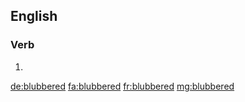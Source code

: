 ==English==

===Verb===
{{head|en|verb form}}

# {{en-past of|blubber}}

[[de:blubbered]]
[[fa:blubbered]]
[[fr:blubbered]]
[[mg:blubbered]]